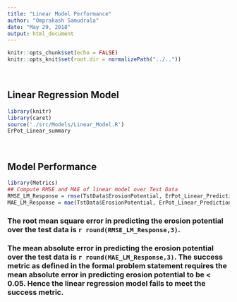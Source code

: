 ```yaml
---
title: "Linear Model Performance"
author: "Omprakash Samudrala"
date: "May 29, 2018"
output: html_document
---
```


```r
knitr::opts_chunk$set(echo = FALSE)
knitr::opts_knit$set(root.dir = normalizePath("../.."))
```

<br>

## Linear Regression Model

```r
library(knitr)
library(caret)
source('./src/Models/Linear_Model.R')
ErPot_Linear_summary
```

<br>

## Model Performance

```r
library(Metrics)
## Compute RMSE and MAE of linear model over Test Data
RMSE_LM_Response = rmse(TstData$ErosionPotential, ErPot_Linear_Predictions)
MAE_LM_Response = mae(TstData$ErosionPotential, ErPot_Linear_Predictions)
```

### The root mean square error in predicting the erosion potential over the test data is **`r round(RMSE_LM_Response,3)`**. 

### The mean absolute error in predicting the erosion potential over the test data is **`r round(MAE_LM_Response,3)`**. The success metric as defined in the formal problem statement requires the mean absolute error in predicting erosion potential to be **< 0.05**. Hence the linear regression model fails to meet the success metric.
